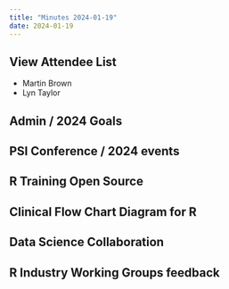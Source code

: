 ```yaml
---
title: "Minutes 2024-01-19"
date: 2024-01-19
---
```


::: {.callout-tip collapse="true"}
## View Attendee List

- Martin Brown
- Lyn Taylor

:::

## Admin / 2024 Goals

## PSI Conference / 2024 events

## R Training Open Source

## Clinical Flow Chart Diagram for R

## Data Science Collaboration

## R Industry Working Groups feedback


